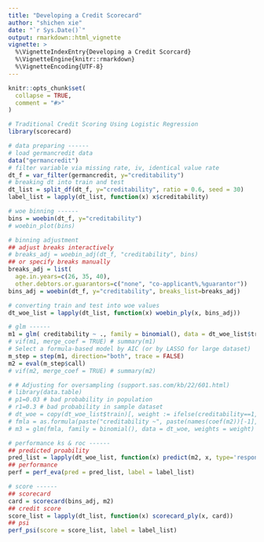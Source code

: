 ```yaml
---
title: "Developing a Credit Scorecard"
author: "shichen xie"
date: "`r Sys.Date()`"
output: rmarkdown::html_vignette
vignette: >
  %\VignetteIndexEntry{Developing a Credit Scorcard}
  %\VignetteEngine{knitr::rmarkdown}
  %\VignetteEncoding{UTF-8}
---
```


```r
knitr::opts_chunk$set(
  collapse = TRUE,
  comment = "#>"
)
```

```r
# Traditional Credit Scoring Using Logistic Regression
library(scorecard)

# data preparing ------
# load germancredit data
data("germancredit")
# filter variable via missing rate, iv, identical value rate
dt_f = var_filter(germancredit, y="creditability")
# breaking dt into train and test
dt_list = split_df(dt_f, y="creditability", ratio = 0.6, seed = 30)
label_list = lapply(dt_list, function(x) x$creditability)

# woe binning ------
bins = woebin(dt_f, y="creditability")
# woebin_plot(bins)

# binning adjustment
## adjust breaks interactively
# breaks_adj = woebin_adj(dt_f, "creditability", bins) 
## or specify breaks manually
breaks_adj = list(
  age.in.years=c(26, 35, 40),
  other.debtors.or.guarantors=c("none", "co-applicant%,%guarantor"))
bins_adj = woebin(dt_f, y="creditability", breaks_list=breaks_adj)

# converting train and test into woe values
dt_woe_list = lapply(dt_list, function(x) woebin_ply(x, bins_adj))

# glm ------
m1 = glm( creditability ~ ., family = binomial(), data = dt_woe_list$train)
# vif(m1, merge_coef = TRUE) # summary(m1)
# Select a formula-based model by AIC (or by LASSO for large dataset)
m_step = step(m1, direction="both", trace = FALSE)
m2 = eval(m_step$call)
# vif(m2, merge_coef = TRUE) # summary(m2)

# # Adjusting for oversampling (support.sas.com/kb/22/601.html)
# library(data.table)
# p1=0.03 # bad probability in population 
# r1=0.3 # bad probability in sample dataset
# dt_woe = copy(dt_woe_list$train)[, weight := ifelse(creditability==1, p1/r1, (1-p1)/(1-r1) )][]
# fmla = as.formula(paste("creditability ~", paste(names(coef(m2))[-1], collapse="+")))
# m3 = glm(fmla, family = binomial(), data = dt_woe, weights = weight)

# performance ks & roc ------
## predicted proability
pred_list = lapply(dt_woe_list, function(x) predict(m2, x, type='response'))
## performance
perf = perf_eva(pred = pred_list, label = label_list)

# score ------
## scorecard
card = scorecard(bins_adj, m2)
## credit score
score_list = lapply(dt_list, function(x) scorecard_ply(x, card))
## psi
perf_psi(score = score_list, label = label_list)
```

